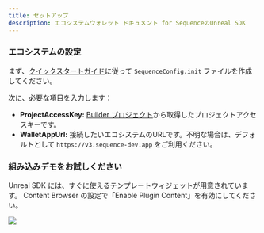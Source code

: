 ```yaml
---
title: セットアップ
description: エコシステムウォレット ドキュメント for SequenceのUnreal SDK
---
```


### エコシステムの設定
まず、[クイックスタートガイド](/sdk/unreal/getting_started)に従って `SequenceConfig.init` ファイルを作成してください。

次に、必要な項目を入力します：
- **ProjectAccessKey:** [Builder プロジェクト](https://sequence.build/)から取得したプロジェクトアクセスキーです。
- **WalletAppUrl:** 接続したいエコシステムのURLです。不明な場合は、デフォルトとして `https://v3.sequence-dev.app` をご利用ください。

### 組み込みデモをお試しください
Unreal SDK には、すぐに使えるテンプレートウィジェットが用意されています。
Content Browser の設定で「Enable Plugin Content」を有効にしてください。

<Frame>
  <img src="/images/unreal/ecosystem/ecosystem-wallet-demo.png" />
</Frame>